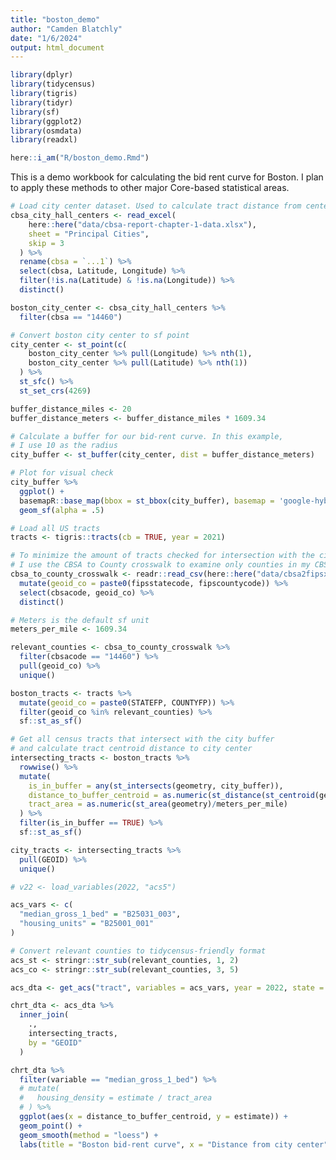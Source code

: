 ```yaml
---
title: "boston_demo"
author: "Camden Blatchly"
date: "1/6/2024"
output: html_document
---
```


```r

library(dplyr)
library(tidycensus)
library(tigris)
library(tidyr)
library(sf)
library(ggplot2)
library(osmdata)
library(readxl)

here::i_am("R/boston_demo.Rmd")

```
This is a demo workbook for calculating the bid rent curve for Boston. I plan to apply these methods to other major Core-based statistical areas.
```r

# Load city center dataset. Used to calculate tract distance from center
cbsa_city_hall_centers <- read_excel(
    here::here("data/cbsa-report-chapter-1-data.xlsx"),
    sheet = "Principal Cities",
    skip = 3
  ) %>%
  rename(cbsa = `...1`) %>%
  select(cbsa, Latitude, Longitude) %>%
  filter(!is.na(Latitude) & !is.na(Longitude)) %>%
  distinct()

```


```r

boston_city_center <- cbsa_city_hall_centers %>%
  filter(cbsa == "14460")

```


```r

# Convert boston city center to sf point
city_center <- st_point(c(
    boston_city_center %>% pull(Longitude) %>% nth(1),
    boston_city_center %>% pull(Latitude) %>% nth(1))
  ) %>%
  st_sfc() %>%
  st_set_crs(4269) 

buffer_distance_miles <- 20
buffer_distance_meters <- buffer_distance_miles * 1609.34

# Calculate a buffer for our bid-rent curve. In this example, 
# I use 10 as the radius
city_buffer <- st_buffer(city_center, dist = buffer_distance_meters)

# Plot for visual check
city_buffer %>%
  ggplot() +
  basemapR::base_map(bbox = st_bbox(city_buffer), basemap = 'google-hybrid', increase_zoom = 2) +
  geom_sf(alpha = .5)

```

```r

# Load all US tracts
tracts <- tigris::tracts(cb = TRUE, year = 2021)

# To minimize the amount of tracts checked for intersection with the city buffer
# I use the CBSA to County crosswalk to examine only counties in my CBSA of interest
cbsa_to_county_crosswalk <- readr::read_csv(here::here("data/cbsa2fipsxw.csv")) %>%
  mutate(geoid_co = paste0(fipsstatecode, fipscountycode)) %>%
  select(cbsacode, geoid_co) %>%
  distinct()

```

```r

# Meters is the default sf unit
meters_per_mile <- 1609.34

relevant_counties <- cbsa_to_county_crosswalk %>% 
  filter(cbsacode == "14460") %>%
  pull(geoid_co) %>%
  unique()

boston_tracts <- tracts %>%
  mutate(geoid_co = paste0(STATEFP, COUNTYFP)) %>%
  filter(geoid_co %in% relevant_counties) %>%
  sf::st_as_sf()

# Get all census tracts that intersect with the city buffer
# and calculate tract centroid distance to city center
intersecting_tracts <- boston_tracts %>%
  rowwise() %>%
  mutate(
    is_in_buffer = any(st_intersects(geometry, city_buffer)),
    distance_to_buffer_centroid = as.numeric(st_distance(st_centroid(geometry), city_center, by_element = TRUE) / meters_per_mile),
    tract_area = as.numeric(st_area(geometry)/meters_per_mile)
  ) %>%
  filter(is_in_buffer == TRUE) %>%
  sf::st_as_sf()

city_tracts <- intersecting_tracts %>%
  pull(GEOID) %>% 
  unique()

```


```r

# v22 <- load_variables(2022, "acs5")

acs_vars <- c(
  "median_gross_1_bed" = "B25031_003",
  "housing_units" = "B25001_001"
)

# Convert relevant counties to tidycensus-friendly format
acs_st <- stringr::str_sub(relevant_counties, 1, 2)
acs_co <- stringr::str_sub(relevant_counties, 3, 5)

acs_dta <- get_acs("tract", variables = acs_vars, year = 2022, state = acs_st, county = acs_co)

```


```r

chrt_dta <- acs_dta %>%
  inner_join(
    .,
    intersecting_tracts,
    by = "GEOID"
  )

chrt_dta %>%
  filter(variable == "median_gross_1_bed") %>%
  # mutate(
  #   housing_density = estimate / tract_area
  # ) %>%
  ggplot(aes(x = distance_to_buffer_centroid, y = estimate)) + 
  geom_point() +
  geom_smooth(method = "loess") +
  labs(title = "Boston bid-rent curve", x = "Distance from city center", y = "Housing density")


```
